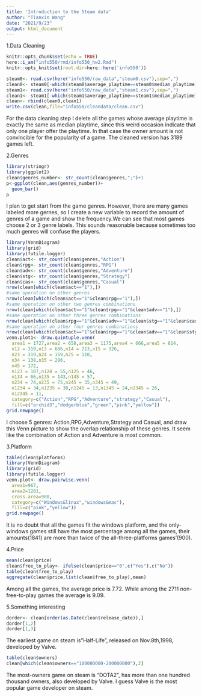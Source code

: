 ---
title: 'Introduction to the Steam data'
author: "Tianxin Wang"
date: "2021/9/23"
output: html_document
---
1.Data Cleaning
```{r setup}
knitr::opts_chunk$set(echo = TRUE)
here::i_am("info550/rmd/info550_hw2.Rmd")
knitr::opts_knit$set(root.dir=here::here('info550'))

steam0<- read.csv(here("info550/raw_data","steam0.csv"),sep=",")
clean0<- steam0[-which(steam0$average_playtime==steam0$median_playtime),]
steam1<- read.csv(here("info550/raw_data","steam1.csv"),sep=",")
clean1<- steam1[-which(steam1$average_playtime==steam1$median_playtime),]
clean<- rbind(clean0,clean1)
write.csv(clean,file="info550/cleandata/clean.csv")
```
For the data cleaning step I delete all the games whose average playtime is exactly the same as median playtime, since this weird occasion indicate that only one player offer the playtime. In that case the owner amount is not convincible for the popularity of a game. The cleaned version has 3189 games left.

2.Genres
```{r}
library(stringr)
library(ggplot2)
clean$genres_number<- str_count(clean$genres,";")+1
p<-ggplot(clean,aes(genres_number))+
  geom_bar()
p
```
I plan to get start from the game genres. However, there are many games labeled more gernes, so I create a new variable to record the amount of genres of a game and show the frequency.We can see that most games choose 2 or 3 genre labels. This sounds reasonable because sometimes too much genres will confuse the players.
```{r}
library(VennDiagram)
library(grid)
library(futile.logger)
clean$act<- str_count(clean$genres,"Action")
clean$rpg<- str_count(clean$genres,"RPG")
clean$adv<- str_count(clean$genres,"Adventure")
clean$stg<- str_count(clean$genres,"Strategy")
clean$cas<- str_count(clean$genres,"Casual")
nrow(clean[which(clean$act=="1"),])
#same operation on other genres
nrow(clean[which(clean$act=="1"&clean$rpg=="1"),])
#same operation on other two genres combinations
nrow(clean[which(clean$act=="1"&clean$rpg=="1"&clean$adv=="1"),])
#same operation on other three genres combinations
nrow(clean[which(clean$rpg=="1"&clean$adv=="1"&clean$stg=="1"&clean$cas=="1"),])
#same operation on other four genres combinations
nrow(clean[which(clean$act=="1"&clean$rpg=="1"&clean$adv=="1"&clean$stg=="1"&clean$cas=="1"),])
venn.plot1<- draw.quintuple.venn(
  area1 = 1727,area2 = 658,area3 = 1175,area4 = 666,area5 = 814,
  n12 = 319,n13 = 686,n14 = 213,n15 = 326,
  n23 = 319,n24 = 159,n25 = 110,
  n34 = 138,n35 = 296,
  n45 = 172,
  n123 = 187,n124 = 55,n125 = 46,
  n134 = 66,n135 = 143,n145 = 57,
  n234 = 74,n235 = 75,n245 = 35,n345 = 49,
  n1234 = 34,n1235 = 38,n1245 = 13,n1345 = 24,n2345 = 26,
  n12345 = 11,
  category=c("Action","RPG","Adventure","strategy","Casual"),
  fill=c("orchid3","dodgerblue","green","pink","yellow"))
grid.newpage()
```
I choose 5 genres: Action,RPG,Adventure,Strategy and Casual, and draw this Venn picture to show the overlap relationship of these genres. It seem like the combination of Action and Adventure is most common.

3.Platform
```{r}
table(clean$platforms)
library(VennDiagram)
library(grid)
library(futile.logger)
venn.plot<- draw.pairwise.venn(
  area1=967,
  area2=1281,
  cross.area=900,
  category=c("Windows&linux","windows&mac"),
  fill=c("pink","yellow"))
grid.newpage()
```
It is no doubt that all the games fit the windows platform, and the only-windows games still have the most percentage among all the games, their amounts(1841) are more than twice of the all-three-platforms games'(900).

4.Price
```{r}
mean(clean$price)
clean$free_to_play<- ifelse(clean$price=="0",c("Yes"),c("No"))
table(clean$free_to_play)
aggregate(clean$price,list(clean$free_to_play),mean)
```
Among all the games, the average price is 7.72. While among the 2711 non-free-to-play games the average is 9.09.

5.Something interesting 
```{r}
dorder<- clean[order(as.Date(clean$release_date)),]
dorder[1,2]
dorder[1,3]
```
The earliest game on steam is"Half-Life", released on Nov.8th,1998, developed by Valve.
```{r}
table(clean$owners)
clean[which(clean$owners=="100000000-200000000"),2]
```
The most-owners game on steam is "DOTA2", has more than one hundred thousand owners, also developed by Valve. I guess Valve is the most popular game developer on steam.
